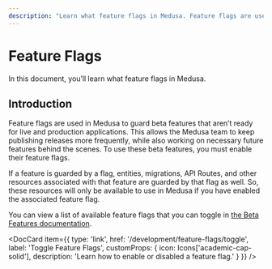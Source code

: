 ```yaml
---
description: "Learn what feature flags in Medusa. Feature flags are used in Medusa to guard beta features that aren’t ready for live and production applications."
---
```



# Feature Flags

In this document, you’ll learn what feature flags in Medusa.

## Introduction

Feature flags are used in Medusa to guard beta features that aren’t ready for live and production applications. This allows the Medusa team to keep publishing releases more frequently, while also working on necessary future features behind the scenes. To use these beta features, you must enable their feature flags.

If a feature is guarded by a flag, entities, migrations, API Routes, and other resources associated with that feature are guarded by that flag as well. So, these resources will only be available to use in Medusa if you have enabled the associated feature flag.

You can view a list of available feature flags that you can toggle in [the Beta Features documentation](../../beta.md).

<DocCard item={{
  type: 'link',
  href: '/development/feature-flags/toggle',
  label: 'Toggle Feature Flags',
  customProps: {
    icon: Icons['academic-cap-solid'],
    description: 'Learn how to enable or disabled a feature flag.'
  }
}} />